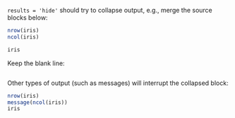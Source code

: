 `results = 'hide'` should try to collapse output, e.g., merge the source blocks below:

```r
nrow(iris)
ncol(iris)

iris
```

Keep the blank line:

```r
```

Other types of output (such as messages) will interrupt the collapsed block:

```r
nrow(iris)
message(ncol(iris))
iris
```

